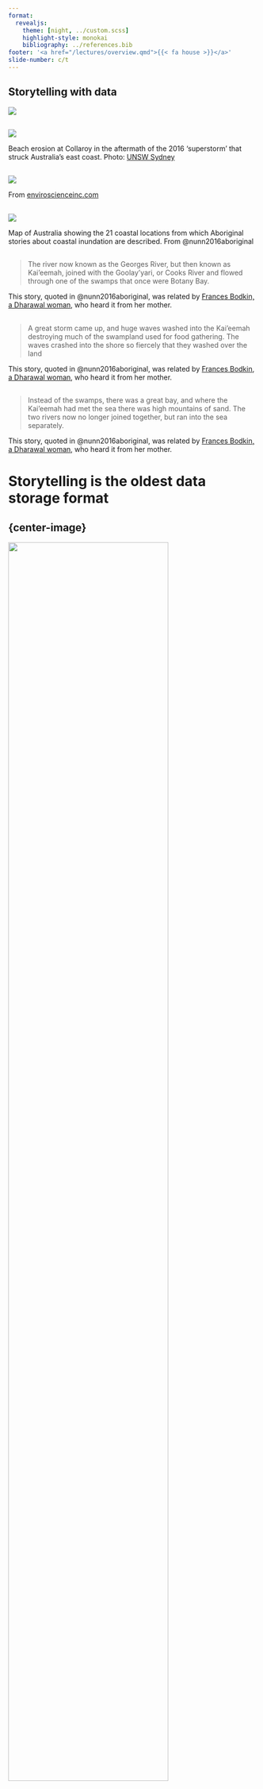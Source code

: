 ```yaml
---
format: 
  revealjs:
    theme: [night, ../custom.scss]
    highlight-style: monokai
    bibliography: ../references.bib
footer: '<a href="/lectures/overview.qmd">{{< fa house >}}</a>'
slide-number: c/t
---
```


## Storytelling with data {.title-slide}


<img src="../images/story-image.jpg"></img>


## {.center-slide}

![](../images/collaroy-beach-erosion.jpeg)

::: {.figLab}
Beach erosion at Collaroy in the aftermath of the 2016 'superstorm' that struck Australia's east coast. Photo: [UNSW Sydney](https://www.unsw.edu.au/newsroom/news/2024/07/coastal-storms-national-early-warning-system-will-help-us-better-prepare-for-beach-erosion-and-flooding)
:::

## {.center-slide}

![](../images/vibracore-sampling.jpeg)

::: {.figLab}

From [enviroscienceinc.com](https://www.enviroscienceinc.com/services/environmental-compliance-services/vibracore-sediment-sampling/)

:::

## {.center-slide}

![](../images/nunn-2015-figure1.png)

::: {.figLab}
Map of Australia showing the 21 coastal locations from which Aboriginal stories about coastal
inundation are described. From @nunn2016aboriginal
:::

## 

>The river now known as the Georges River, but then known as Kai’eemah, joined with the Goolay’yari, or Cooks River and flowed through one of the swamps that once were Botany Bay.

::: {.figLab}
This story, quoted in @nunn2016aboriginal, was related by [Frances Bodkin, a Dharawal woman](https://wonderground.press/people/dirt-aunty-fran-bodkin/), who heard it from her mother. 
:::

## 

>A great storm came up, and huge waves washed into the Kai’eemah destroying much of the swampland used for food gathering. The waves crashed into the shore so fiercely that they washed over the land

::: {.figLab}
This story, quoted in @nunn2016aboriginal, was related by [Frances Bodkin, a Dharawal woman](https://wonderground.press/people/dirt-aunty-fran-bodkin/), who heard it from her mother. 
:::

##

>Instead of the swamps, there was a great bay, and where the Kai’eemah had met the sea there was high mountains of sand. The two rivers now no longer joined together, but ran into the sea separately.

::: {.figLab}
This story, quoted in @nunn2016aboriginal, was related by [Frances Bodkin, a Dharawal woman](https://wonderground.press/people/dirt-aunty-fran-bodkin/), who heard it from her mother. 
:::

# Storytelling is the oldest data storage format

## {center-image}

![](../images/Audio_Compact_Disc.png){width="80%"}

::: {.figLab}
The compact disc (CD) co-developed by Philips and Sony in 1982 [Wikipedia](https://simple.wikipedia.org/wiki/Compact_disc)
:::

## 

![](../images/floppy-disk.jpg)

::: {.figLab}
8-inch, 5¼-inch, and 3½-inch floppy disks. Invented in 1971 by IBM. From [Wikipedia](https://en.wikipedia.org/wiki/Floppy_disk)
:::

## {.center-slide}

![](../images/ogham.jpg)

::: {.figLab}
Ogham Stone. 400AD-1000AD [mallonireland.com](https://mallonireland.com/blogs/news/ogham-script)
:::

## {.center-slide}

![](../images/quipo.jpg)

::: {.figLab}
Quipu in the Museo Machu Picchu, Casa Concha, Cusco. Andead South America 2600 BC – c.1600 AD [Wikipedia](https://en.wikipedia.org/wiki/Quipu)
:::

## {.center-slide}

![](../images/story-image.jpg)

<!-- Storytelling for data visualisation -->
## {background-image="images/section-image.jpg"}

### How storytelling can improve data visualisation {.section-header}

## How storytelling can improve data visualisation

1. Aesthetics 
1. Narrative
1. Emotion 



<!-- Storytelling for data visualisation -->
## {background-image="../images/section-image.jpg"}

### Aesthetics {.section-header}

## Aesthetics in storytelling

::: {layout-nrow=2}

![Romeo and Juliet (1996)](../images/romeo-and-juliet-1996.jpg){width=60%}

![Gnomeo and Juliet (2011)](../images/gnomeo-and-juliet-2011.jpg){width=60%}

![West Side Story (1961)](../images/west-side-story-1961.jpg){width=60%}

![Romeo and Juliet (1968)](../images/romeo-and-juliet-1968.jpg){width=60%}

:::


::: {.notes}

"Romeo + Juliet" (1996): Aesthetic: Modern, Urban

"West Side Story" (1961): Aesthetic: 1950s New York City, Musical

"Gnomeo & Juliet" (2011): Aesthetic: Animated, Family-Friendly

"Romeo and Juliet" (1968): Aesthetic: Historical, Authentic

:::

## Aesthetic-Usability Effect

> People perceive more aesthetic designs as much more intuitive than those considered to be less aesthetically pleasing. 

## {.center-slide}

![](../images/ugly-chart-immigration.webp)

::: {.figLab}
Ugly charts are harder to read... and harder to believe
:::


## Aesthetics in data visualisation

::: {.incremental}
1. Color
1. Font
1. Text Hierarchy
:::


## Aesthetics in data visualisation

<ol>
<li style="color: #e7ad52;">Color</li>
<li style="color: #7fa2a6;">Font</li>
<li style="color: #7fa2a6;">Text hierarchy</li>
</ol>

## {.center-slide}

![](../images/flourish-contrast.png)

::: {.figLab}
See [flourish.studio/blog/color-in-data-visualization](https://flourish.studio/blog/color-in-data-visualization/)
:::



## {.center-slide}

![](../images/flourish-map-1.png)

::: {.figLab}
See [flourish.studio/blog/color-in-data-visualization](https://flourish.studio/blog/color-in-data-visualization/)
:::

## {.center-slide}

![](../images/flourish-map-2.png)

::: {.figLab}
See [flourish.studio/blog/color-in-data-visualization](https://flourish.studio/blog/color-in-data-visualization/)
:::


## {.center-slide}

![](../images/stock-prices-english.png)

::: {.figLab}
Nikkei Stock Average (Nikkei 225). See [indexes.nikkei.co.jp](https://indexes.nikkei.co.jp/)
:::

## {.center-slide} 

![](../images/stock-prices-japanese.png)

::: {.figLab}
Nikkei Stock Average (Nikkei 225). See [indexes.nikkei.co.jp](https://indexes.nikkei.co.jp/)
:::

<!-- Font -->
## Aesthetics in data visualisation

<ol>
<li style="color: #7fa2a6;">Color</li>
<li style="color: #e7ad52;">Font</li>
<li style="color: #7fa2a6;">Text hierarchy</li>
</ol>


## Font 

> Words have meaning. Type has spirit. The combination is spectacular.

::: {.figLab} 
---Paula Scher
:::

## {.center-slide}

![](../images/serif-sans-serif.png)

::: {.figLab}
See [blog.datawrapper.de/fonts-for-data-visualization/](https://blog.datawrapper.de/fonts-for-data-visualization/)
:::


## {.center-slide}

![](../images/living-among-snakes.png)

::: {.figLab}
Living among snakes in Queensland, Australia by Diana MacDonald. See [didoesdigital.com/snakes](https://didoesdigital.com/snakes/)
:::


<!-- Text hierarchy -->
## Aesthetics in data visualisation

<ol>
<li style="color: #7fa2a6;">Color</li>
<li style="color: #7fa2a6;">Font</li>
<li style="color: #e7ad52;">Text hierarchy</li>
</ol>

## {.center-slide}

![](../images/you-will-read-this-first.jpg)


## {.center-slide}

```r
#| echo: true
#| code-fold: true

library(ggplot2)
ggplot(
  data=ToothGrowth, 
  aes(x=dose, y=len, fill=supp)) + 
  geom_col(position = 'dodge') +
  labs(
    title = "The Effect of Vitamin C on Tooth Growth",
    x = "Dose",
    y = "Tooth growth"
       ) +
  scale_fill_manual("Supplement", values = c('lightblue', 'maroon'), labels = c('Orange juice', 'Vitamin C'))
```


## {.center-slide}

![](../images/cara-thompson-level-up-plots.png)

::: {.figLab}
Level Up Your Plots by Cara Thompson [see cararthompson.com/talks](https://www.cararthompson.com/talks/nhsr2023-level-up-workshop/)
:::

<!-- Narrative -->
## {background-image="../images/section-image.jpg"}

### Narrative {.section-header}

##  Narrative in storytelling

{{< video https://www.youtube.com/watch?v=oP3c1h8v2ZQ
    title="Kurt Vonnegut on the Shapes of Stories"
    start="21"
    width='100%'
    height='85%'
    aspect-ratio="21x9" >}}
    

::: {.figLab}
Kurt Vonnegut on the Shapes of Stories. From [YouTube](https://www.youtube.com/watch?v=oP3c1h8v2ZQ)
:::

##  Narrative in data visualisation

::: {.incremental}
1. Titles and annotations
1. Narrative structure
1. Interactivity
:::

<!-- Titles and annotations -->
## Narrative in data visualisation

<ol>
<li style="color: #e7ad52;">Titles and annotations</li>
<li style="color: #7fa2a6;">Narrative structure</li>
<li style="color: #7fa2a6;">Interactivity</li>
</ol>


## {.center-image}

![](../images/hospital-waits-in-england-1.png){width=80%}

::: {.figLab}
How can the next government improve hospital waits in England? by The Health Foundation. See [health.ork.uk](https://www.health.org.uk/publications/long-reads/how-can-the-next-government-improve-hospital-waits-in-england)
:::

## 

![](../images/hospital-waits-in-england-2.png){width=80%}

::: {.figLab}
How can the next government improve hospital waits in England? by The Health Foundation. See [health.ork.uk](https://www.health.org.uk/publications/long-reads/how-can-the-next-government-improve-hospital-waits-in-england)
:::


## {.center-slide}

```r
#| echo: true
plot(astsa::birth)
```


## {.center-slide}

![](../images/okboomer2_composite_poster-200-01.png){width=60%}

::: {.figLab}
Visualising the Baby Boom [by Kieran Healy](https://kieranhealy.org/blog/archives/2023/12/20/the-baby-boom-again/)
:::

## {.center-slide}

![](../images/okboomer-for-sale.png)

::: {.figLab}
[society6.com](https://society6.com/product/visualizing-the-baby-boom-time-series_print?sku=s6-13435579p4a1v3)
:::

<!-- Narrative structure -->
## Narrative in data visualisation

<ol>
<li style="color: #7fa2a6;">Titles and annotations</li>
<li style="color: #e7ad52;">Narrative structure</li>
<li style="color: #7fa2a6;">Interactivity</li>
</ol>

## Narrative structure

>We are the storytelling ape, and we are incredibly good at it. As soon as we are old enough to want to understand what is happening around us, we begin to live in a world of stories. **We think in narrative**

::: {.figLab}
---Terry Pratchett
:::

## {.center-slide}

![](../images/a-star-is-born-2018.jpeg)

::: {.figLab}
A Star is Born (2018) starring Lady Gaga
:::

## {.center-slide}

![](../images/a-star-is-born-1976.jpeg)

::: {.figLab}
A Star is Born (1976) starring Barbra Sreisand
:::

## {.center-slide}

![](../images/a-star-is-born-1954.jpeg)

::: {.figLab}
A Star is Born (1954) starring Judy Garland
:::

## {.center-slide}

![](../images/a-star-is-born-1937.jpeg)

::: {.figLab}
A Star is Born (1937) starring Janet Gaynor
:::


## Narrative structure

The simplest story structure: 

1. Setup
1. Conflict
1. Resolution

## {.center-slide}

![](../images/grattan-sugar-tax-1.png)

::: {.figLab}
Sickly sweet: It's time for a sugary drinks tax [The Grattan Institute](https://grattan.edu.au/report/sickly-sweet/)
:::


## {.center-slide}

![](../images/grattan-sugar-tax-2.png)

::: {.figLab}
Sickly sweet: It's time for a sugary drinks tax [The Grattan Institute](https://grattan.edu.au/report/sickly-sweet/)
:::

## {.center-slide}

![](../images/grattan-sugar-tax-3.png)

::: {.figLab}
Sickly sweet: It's time for a sugary drinks tax [The Grattan Institute](https://grattan.edu.au/report/sickly-sweet/)
:::

## {.center-slide}

![](../images/grattan-sugar-tax-4.png)

::: {.figLab}
Sickly sweet: It's time for a sugary drinks tax [The Grattan Institute](https://grattan.edu.au/report/sickly-sweet/)
:::


## Narrative structure

::: {.fragment .highlight-current-blue}
1. Diabetes has nearly tripled since 2000
:::

::: {.fragment .highlight-current-blue}
2. One can of soft drink can have nearly a day's worth of sugar
:::

::: {.fragment .highlight-current-blue}
3. A tiered tax encourages manufacturers to reduce the sugar in their drinks
4. Under our proposed tax, people would switch from
high-sugar drinks to low- or no-sugar drinks
:::

<!-- Interactivity -->
## Narrative in data visualisation

<ol>
<li style="color: #7fa2a6;">Titles and annotations</li>
<li style="color: #7fa2a6;">Narrative structure</li>
<li style="color: #e7ad52;">Interactivity</li>
</ol>


## {.center-slide}

![](../images/what-if.png){width=60%}

::: {.figLab}
What if? by Owen Cho. See [healthpolicy.github.io/nhs_whatif](https://healthpolicy.github.io/nhs_whatif/)
:::


<!-- Storytelling for data visualisation -->
## {background-image="../images/section-image.jpg"}

### Emotion {.section-header}


## Emotion in data visualisation

> They may forget what you said — but they will never forget **how you made them feel**.

::: {.figLab}
---Carl W. Buehner
:::


## Emotion in data visualisation

::: {.incremental}
1. Empathy
1. Delight
1. Fear
:::

<!-- Empathy -->
## Emotion in data visualisation

<ol>
<li style="color: #e7ad52;">Empathy</li>
<li style="color: #7fa2a6;">Delight</li>
<li style="color: #7fa2a6;">Fear</li>
</ol>


## {.center-slide}

![](../images/chalabi-2024.jpg)

::: {.figLab}

By [Mona Chalabi](https://monachalabi.com/) via [instagram](https://www.instagram.com/monachalabi)

:::


<!-- Delight -->
## Emotion in data visualisation

<ol>
<li style="color: #7fa2a6;">Empathy</li>
<li style="color: #d5a04c;">Delight</li>
<li style="color: #7fa2a6;">Fear</li>
</ol>


## {.center-slide}

![](../images/1381-usa-wind-power.svg){width=80%}

::: {.figLab}
Beautiful news daily from [Information is beautiful](https://informationisbeautiful.net/beautifulnews/1381-usa-wind-power/)
:::

<!-- Fear -->
## Emotion in data visualisation

<ol>
<li style="color: #7fa2a6;">Empathy</li>
<li style="color: #7fa2a6;">Delight</li>
<li style="color: #e7ad52;">Fear</li>
</ol>

## 

![](../images/global-mean-sea-level.max-2000x2000.png){width=60%}

::: {.figLab}
little picture: sea level trend. See [climate.esa.int/en/littlepicturescompetition](https://climate.esa.int/en/littlepicturescompetition/)
:::



## Academic References

::: {#refs}
:::